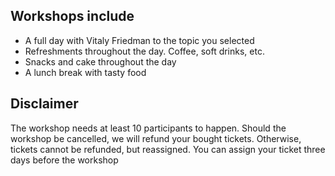 ## Workshops include

- A full day with Vitaly Friedman to the topic you selected
- Refreshments throughout the day. Coffee, soft drinks, etc.
- Snacks and cake throughout the day
- A lunch break with tasty food

## Disclaimer

The workshop needs at least 10 participants to happen. Should the workshop be cancelled, we will refund your 
bought tickets. Otherwise, tickets cannot be refunded, but reassigned. You can assign your ticket three days
before the workshop
